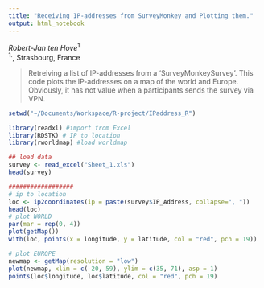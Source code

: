 ```yaml
---
title: "Receiving IP-addresses from SurveyMonkey and Plotting them."
output: html_notebook
---
```


*Robert-Jan ten Hove*^1^   
^1.^, Strasbourg, France  
  
> Retreiving a list of IP-addresses from a 'SurveyMonkeySurvey'. This code plots the IP-addresses on a map of the world and Europe. Obviously, it has not value when a participants sends the survey via VPN.  

```r
setwd("~/Documents/Workspace/R-project/IPaddress_R")

library(readxl) #import from Excel
library(RDSTK) # IP to location
library(rworldmap) #load worldmap

## load data
survey <- read_excel("Sheet_1.xls")
head(survey)

##################
# ip to location
loc <- ip2coordinates(ip = paste(survey$IP_Address, collapse=", "))
head(loc)
# plot WORLD
par(mar = rep(0, 4)) 
plot(getMap())
with(loc, points(x = longitude, y = latitude, col = "red", pch = 19))

# plot EUROPE
newmap <- getMap(resolution = "low")
plot(newmap, xlim = c(-20, 59), ylim = c(35, 71), asp = 1)
points(loc$longitude, loc$latitude, col = "red", pch = 19)
```


